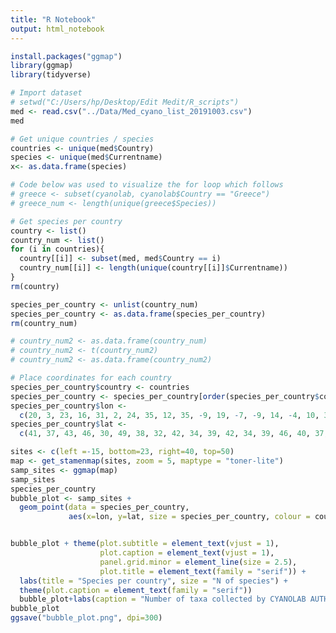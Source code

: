 ```yaml
---
title: "R Notebook"
output: html_notebook
---
```



```r
install.packages("ggmap")
library(ggmap)
library(tidyverse)

# Import dataset
# setwd("C:/Users/hp/Desktop/Edit Medit/R_scripts")
med <- read.csv("../Data/Med_cyano_list_20191003.csv")
med

# Get unique countries / species
countries <- unique(med$Country)
species <- unique(med$Currentname)
x<- as.data.frame(species)

# Code below was used to visualize the for loop which follows
# greece <- subset(cyanolab, cyanolab$Country == "Greece")
# greece_num <- length(unique(greece$Species))    

# Get species per country
country <- list()
country_num <- list()
for (i in countries){
  country[[i]] <- subset(med, med$Country == i)
  country_num[[i]] <- length(unique(country[[i]]$Currentname))
}
rm(country)

species_per_country <- unlist(country_num)
species_per_country <- as.data.frame(species_per_country)
rm(country_num)

# country_num2 <- as.data.frame(country_num)
# country_num2 <- t(country_num2)
# country_num2 <- as.data.frame(country_num2)

# Place coordinates for each country
species_per_country$country <- countries
species_per_country <- species_per_country[order(species_per_country$country),]
species_per_country$lon <- 
  c(20, 3, 23, 16, 31, 2, 24, 35, 12, 35, -9, 19, -7, -9, 14, -4, 10, 33)
species_per_country$lat <- 
  c(41, 37, 43, 46, 30, 49, 38, 32, 42, 34, 39, 42, 34, 39, 46, 40, 37, 40)

sites <- c(left =-15, bottom=23, right=40, top=50)
map <- get_stamenmap(sites, zoom = 5, maptype = "toner-lite")
samp_sites <- ggmap(map)
samp_sites
species_per_country
bubble_plot <- samp_sites +
  geom_point(data = species_per_country, 
             aes(x=lon, y=lat, size = species_per_country, colour = country))


bubble_plot + theme(plot.subtitle = element_text(vjust = 1), 
                    plot.caption = element_text(vjust = 1), 
                    panel.grid.minor = element_line(size = 2.5), 
                    plot.title = element_text(family = "serif")) +
  labs(title = "Species per country", size = "N of species") +
  theme(plot.caption = element_text(family = "serif")) 
  bubble_plot+labs(caption = "Number of taxa collected by CYANOLAB AUTH")
bubble_plot
ggsave("bubble_plot.png", dpi=300)
```

```r

```



